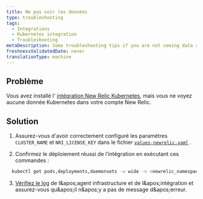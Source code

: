 ```yaml
---
title: Ne pas voir les données
type: troubleshooting
tags:
  - Integrations
  - Kubernetes integration
  - Troubleshooting
metaDescription: Some troubleshooting tips if you are not seeing data show up for your New Relic Kubernetes integration.
freshnessValidatedDate: never
translationType: machine
---
```


## Problème

Vous avez installé l' [intégration New Relic Kubernetes](/install/kubernetes/), mais vous ne voyez aucune donnée Kubernetes dans votre compte New Relic.

## Solution

1. Assurez-vous d'avoir correctement configuré les paramètres `CLUSTER_NAME` et `NRI_LICENSE_KEY` dans le fichier [`values-newrelic.yaml`](https://github.com/newrelic/helm-charts/blob/master/charts/nri-bundle/values.yaml) .

2. Confirmez le déploiement réussi de l’intégration en exécutant ces commandes :

```bash
  kubectl get pods,deployments,daemonsets -o wide -n <newrelic_namespace>
```

3. [Vérifiez le log](/docs/kubernetes-pixie/kubernetes-integration/advanced-configuration/get-logs-version/) de l&amp;apos;agent infrastructure et de l&amp;apos;intégration et assurez-vous qu&amp;apos;il n&amp;apos;y a pas de message d&amp;apos;erreur.